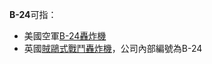 {{DisambigNav|B|24}}
'''B-24'''可指：
* 美國空軍[[B-24轟炸機|B-24轟炸機]]
* 英國{{tsl|en|Blackburn Aircraft|布雷克本公司}}[[賊鷗式戰鬥轟炸機|賊鷗式戰鬥轟炸機]]，公司內部編號為B-24
{{disambig}}